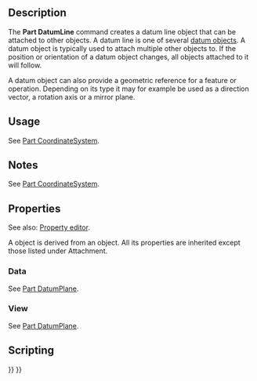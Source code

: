 <languages/>
<translate>

<!--T:1-->
{{Docnav
|[[Part_DatumPlane|Part DatumPlane]]
|[[Part_DatumPoint|Part DatumPoint]]
|[[Std_Base|Std Base]]
|IconL=Part_DatumPlane.svg
|IconR=Part_DatumPoint.svg
|IconC=Freecad.svg
}}

<!--T:2-->
{{GuiCommand
|Name=Part DatumLine
|Workbenches=All
|Version=1.1
|SeeAlso=[[Part_CoordinateSystem|Part CoordinateSystem]], [[Part_DatumPlane|Part DatumPlane]], [[Part_DatumPoint|Part DatumPoint]]
}}

== Description == <!--T:3-->

<!--T:4-->
The '''Part DatumLine''' command creates a datum line object that can be attached to other objects. A datum line is one of several [[Std_Base#Part_Datums|datum objects]]. A datum object is typically used to attach multiple other objects to. If the position or orientation of a datum object changes, all objects attached to it will follow.

<!--T:20-->
A datum object can also provide a geometric reference for a feature or operation. Depending on its type it may for example be used as a direction vector, a rotation axis or a mirror plane.

== Usage == <!--T:5-->

<!--T:6-->
See [[Part_CoordinateSystem#Usage|Part CoordinateSystem]].

== Notes == <!--T:7-->

<!--T:8-->
See [[Part_CoordinateSystem#Notes|Part CoordinateSystem]].

== Properties == <!--T:9-->

<!--T:10-->
See also: [[Property_editor|Property editor]].

<!--T:11-->
A {{Incode|Part::DatumLine}} object is derived from an {{Incode|App::Line}} object. All its properties are inherited except those listed under Attachment.

=== Data === <!--T:12-->

<!--T:13-->
See [[Part_DatumPlane#Data|Part DatumPlane]].

=== View === <!--T:14-->

<!--T:15-->
See [[Part_DatumPlane#View|Part DatumPlane]].

== Scripting == <!--T:16-->

</translate>
{{Code|code=
import FreeCAD as App

doc = App.newDocument()
obj = doc.addObject("Part::DatumLine", "DatumLine")
doc.recompute()
}}
<translate>


<!--T:19-->
{{Docnav
|[[Part_DatumPlane|Part DatumPlane]]
|[[Part_DatumPoint|Part DatumPoint]]
|[[Std_Base|Std Base]]
|IconL=Part_DatumPlane.svg
|IconR=Part_DatumPoint.svg
|IconC=Freecad.svg
}}

</translate>
{{Std_Base_navi{{#translation:}}}}
{{Userdocnavi{{#translation:}}}}